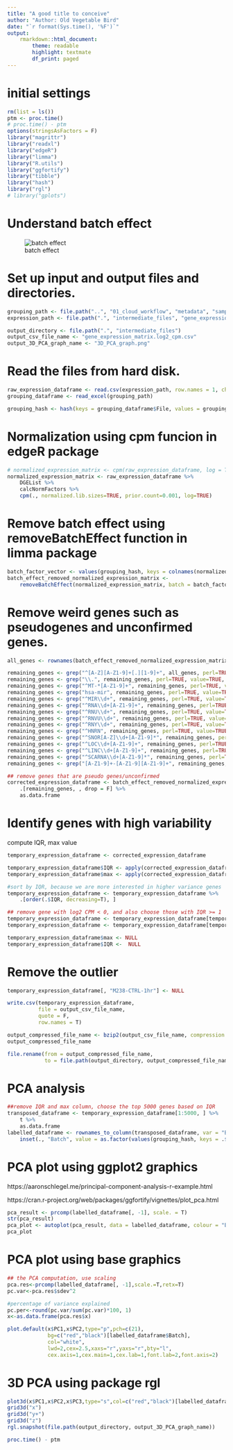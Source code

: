 ```yaml
---
title: "A good title to conceive"
author: "Author: Old Vegetable Bird"
date: "`r format(Sys.time(), '%F')`"
output:
    rmarkdown::html_document:
        theme: readable
        highlight: textmate
        df_print: paged
---
```


# initial settings

```r
rm(list = ls())
ptm <- proc.time()
# proc.time() - ptm
options(stringsAsFactors = F)
library("magrittr")
library("readxl")
library("edgeR")
library("limma")
library("R.utils")
library("ggfortify")
library("tibble")
library("hash")
library("rgl")
# library("gplots")
```

# Understand batch effect

![batch effect](diagrams/batch_effect.png)



# Set up input and output files and directories.

```r
grouping_path <- file.path("..", "01_cloud_workflow", "metadata", "samples_cell_lines_batch_both_SampleGroup.xlsx")
expression_path <- file.path(".", "intermediate_files", "gene_expression_matrix.raw_count.csv.bz2")

output_directory <- file.path(".", "intermediate_files")
output_csv_file_name <- "gene_expression_matrix.log2_cpm.csv"
output_3D_PCA_graph_name <- "3D_PCA_graph.png"
```

# Read the files from hard disk.

```r
raw_expression_dataframe <- read.csv(expression_path, row.names = 1, check.names = F)
grouping_dataframe <- read_excel(grouping_path)

grouping_hash <- hash(keys = grouping_dataframe$File, values = grouping_dataframe$Batch)
```

# Normalization using cpm funcion in edgeR package

```r
# normalized_expression_matrix <- cpm(raw_expression_dataframe, log = T, prior.count = 0.01)
normalized_expression_matrix <- raw_expression_dataframe %>%
    DGEList %>%
    calcNormFactors %>%
    cpm(., normalized.lib.sizes=TRUE, prior.count=0.001, log=TRUE)
```

# Remove batch effect using removeBatchEffect function in limma package

```r
batch_factor_vector <- values(grouping_hash, keys = colnames(normalized_expression_matrix))
batch_effect_removed_normalized_expression_matrix <-
    removeBatchEffect(normalized_expression_matrix, batch = batch_factor_vector)

```

# Remove weird genes such as pseudogenes and unconfirmed genes.

```r
all_genes <- rownames(batch_effect_removed_normalized_expression_matrix)

remaining_genes <- grep("^[A-Z][A-Z1-9]+[.][1-9]+", all_genes, perl=TRUE, value=TRUE, invert=TRUE)
remaining_genes <- grep("\\.", remaining_genes, perl=TRUE, value=TRUE, invert=TRUE)
remaining_genes <- grep("^MT-*[A-Z1-9]+", remaining_genes, perl=TRUE, value=TRUE, invert=TRUE)
remaining_genes <- grep("hsa-mir", remaining_genes, perl=TRUE, value=TRUE, invert=TRUE)
remaining_genes <- grep("^MIR\\d+", remaining_genes, perl=TRUE, value=TRUE, invert=TRUE)
remaining_genes <- grep("^RNA\\d+[A-Z1-9]+", remaining_genes, perl=TRUE, value=TRUE, invert=TRUE)
remaining_genes <- grep("^RNU\\d+", remaining_genes, perl=TRUE, value=TRUE, invert=TRUE)
remaining_genes <- grep("^RNVU\\d+", remaining_genes, perl=TRUE, value=TRUE, invert=TRUE)
remaining_genes <- grep("^RNY\\d+", remaining_genes, perl=TRUE, value=TRUE, invert=TRUE)
remaining_genes <- grep("^HNRN", remaining_genes, perl=TRUE, value=TRUE, invert=TRUE)
remaining_genes <- grep("^SNOR[A-Z]\\d+[A-Z1-9]*", remaining_genes, perl=TRUE, value=TRUE, invert=TRUE)
remaining_genes <- grep("^LOC\\d+[A-Z1-9]+", remaining_genes, perl=TRUE, value=TRUE, invert=TRUE)
remaining_genes <- grep("^LINC\\d+[A-Z1-9]+", remaining_genes, perl=TRUE, value=TRUE, invert=TRUE)
remaining_genes <- grep("^SCARNA\\d+[A-Z1-9]*", remaining_genes, perl=TRUE, value=TRUE, invert=TRUE)
remaining_genes <- grep("[A-Z1-9]+-[A-Z1-9][A-Z1-9]+", remaining_genes, perl=TRUE, value=TRUE, invert=TRUE)

## remove genes that are pseudo genes/unconfirmed
corrected_expression_dataframe <- batch_effect_removed_normalized_expression_matrix %>%
    .[remaining_genes, , drop = F] %>%
    as.data.frame
```

# Identify genes with high variability

compute IQR, max value

```r
temporary_expression_dataframe <- corrected_expression_dataframe

temporary_expression_dataframe$IQR <- apply(corrected_expression_dataframe, 1, IQR)
temporary_expression_dataframe$max <- apply(corrected_expression_dataframe, 1, max)

#sort by IQR, because we are more interested in higher variance genes
temporary_expression_dataframe <- temporary_expression_dataframe %>%
    .[order(.$IQR, decreasing=T), ]

## remove gene with log2 CPM < 0, and also choose those with IQR >= 1
temporary_expression_dataframe <- temporary_expression_dataframe[temporary_expression_dataframe$max >= 0, ]
temporary_expression_dataframe <- temporary_expression_dataframe[temporary_expression_dataframe$IQR >= 1, ]

temporary_expression_dataframe$max <- NULL
temporary_expression_dataframe$IQR <-  NULL
```

# Remove the outlier

```r
temporary_expression_dataframe[, "M238-CTRL-1hr"] <- NULL
```


```r
write.csv(temporary_expression_dataframe,
          file = output_csv_file_name,
          quote = F,
          row.names = T)

output_compressed_file_name <- bzip2(output_csv_file_name, compression = 9, overwrite = T)[1]
output_compressed_file_name

file.rename(from = output_compressed_file_name,
            to = file.path(output_directory, output_compressed_file_name))
```


# PCA analysis

```r
##remove IQR and max column, choose the top 5000 genes based on IQR
transposed_dataframe <- temporary_expression_dataframe[1:5000, ] %>%
    t %>%
    as.data.frame
labelled_dataframe <- rownames_to_column(transposed_dataframe, var = "Batch") %>%
    inset(., "Batch", value = as.factor(values(grouping_hash, keys = .$Batch)))
```


# PCA plot using ggplot2 graphics

https://aaronschlegel.me/principal-component-analysis-r-example.html

https://cran.r-project.org/web/packages/ggfortify/vignettes/plot_pca.html


```r
pca_result <- prcomp(labelled_dataframe[, -1], scale. = T)
str(pca_result)
pca_plot <- autoplot(pca_result, data = labelled_dataframe, colour = "Batch")
pca_plot
```



# PCA plot using base graphics

```r
## the PCA computation, use scaling
pca.res<-prcomp(labelled_dataframe[, -1],scale.=T,retx=T)
pc.var<-pca.res$sdev^2

#percentage of variance explained 
pc.per<-round(pc.var/sum(pc.var)*100, 1)
x<-as.data.frame(pca.res$x)

plot.default(x$PC1,x$PC2,type="p",pch=c(21),
             bg=c("red","black")[labelled_dataframe$Batch],
             col="white",
             lwd=2,cex=2.5,xaxs="r",yaxs="r",bty="l",
             cex.axis=1,cex.main=1,cex.lab=1,font.lab=2,font.axis=2)
```

# 3D PCA using package rgl

```r
plot3d(x$PC1,x$PC2,x$PC3,type="s",col=c("red","black")[labelled_dataframe$Batch],size=2)
grid3d("x")
grid3d("y+")
grid3d("z")
rgl.snapshot(file.path(output_directory, output_3D_PCA_graph_name))
```


```r
proc.time() - ptm
```

